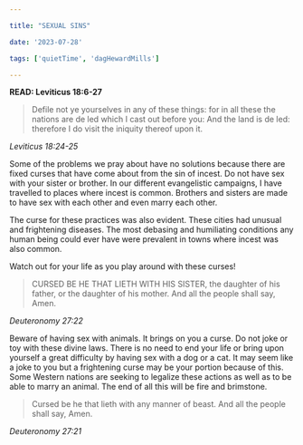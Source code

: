 ```yaml
---

title: "SEXUAL SINS"

date: '2023-07-28'

tags: ['quietTime', 'dagHewardMills']

---
```



**READ: Leviticus 18:6-27**

>Defile not ye yourselves in any of these things: for in all these the nations are de led which I cast out before you: And the land is de led: therefore I do visit the iniquity thereof upon it. 

*Leviticus 18:24-25*

Some of the problems we pray about have no solutions because there are fixed curses that have come about from the sin of incest. Do not have sex with your sister or brother. In our different evangelistic campaigns, I have travelled to places where incest is common. Brothers and sisters are made to have sex with each other and even marry each other.

The curse for these practices was also evident. These cities had unusual and frightening diseases. The most debasing and humiliating conditions any human being could ever have were prevalent in towns where incest was also common. 

Watch out for your life as you play around with these curses! 

>CURSED BE HE THAT LIETH WITH HIS SISTER, the daughter of his father, or the daughter of his mother. And all the people shall say, Amen. 

*Deuteronomy 27:22* 

Beware of having sex with animals. It brings on you a curse. Do not joke or toy with these divine laws. There is no need to end your life or bring upon yourself a great difficulty by having sex with a dog or a cat. It may seem like a joke to you but a frightening curse may be your portion because of this. Some Western nations are seeking to legalize these actions as well as to be able to marry an animal. The end of all this will be fire and brimstone. 

>Cursed be he that lieth with any manner of beast. And all the people shall say, Amen. 

*Deuteronomy 27:21*
